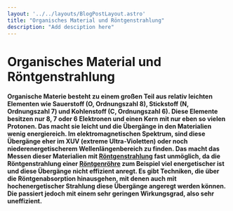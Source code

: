 ```yaml
---
layout: '../../layouts/BlogPostLayout.astro'
title: "Organisches Material und Röntgenstrahlung"
description: "Add desciption here"
---
```


# Organisches Material und Röntgenstrahlung

#### Organische Materie besteht zu einem großen Teil aus relativ leichten Elementen wie Sauerstoff (O, Ordnungszahl 8), Stickstoff (N, Ordnungszahl 7) und Kohlenstoff (C, Ordnungszahl 6). Diese Elemente besitzen nur 8, 7 oder 6 Elektronen und einen Kern mit nur eben so vielen Protonen. Das macht sie leicht und die Übergänge in den Materialien wenig energiereich. Im elektromagnetischen Spektrum, sind diese Übergänge eher im XUV (extreme Ultra-Violetten) oder noch niederenergetischerem Wellenlängenbereich zu finden. Das macht das Messen dieser Materialien mit <a href="/keywords/Xrays/">Röntgenstrahlung</a> fast unmöglich, da die Röntgenstrahlung einer <a href="/keywords/Xray-tube/">Röntgenröhre</a> zum Beispiel viel energetischer ist und diese Übergänge nicht effizient anregt. Es gibt Techniken, die über die Röntgenabsorption hinausgehen, mit denen auch mit hochenergetischer Strahlung diese Übergänge angeregt werden können. Die passiert jedoch mit einem sehr geringen Wirkungsgrad, also sehr uneffizient.
